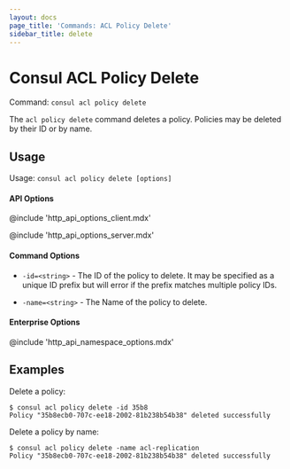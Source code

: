 ```yaml
---
layout: docs
page_title: 'Commands: ACL Policy Delete'
sidebar_title: delete
---
```


# Consul ACL Policy Delete

Command: `consul acl policy delete`

The `acl policy delete` command deletes a policy. Policies may be deleted by their ID or by name.

## Usage

Usage: `consul acl policy delete [options]`

#### API Options

@include 'http_api_options_client.mdx'

@include 'http_api_options_server.mdx'

#### Command Options

- `-id=<string>` - The ID of the policy to delete. It may be specified as a
  unique ID prefix but will error if the prefix matches multiple policy IDs.

- `-name=<string>` - The Name of the policy to delete.

#### Enterprise Options

@include 'http_api_namespace_options.mdx'

## Examples

Delete a policy:

```shell
$ consul acl policy delete -id 35b8
Policy "35b8ecb0-707c-ee18-2002-81b238b54b38" deleted successfully
```

Delete a policy by name:

```shell
$ consul acl policy delete -name acl-replication
Policy "35b8ecb0-707c-ee18-2002-81b238b54b38" deleted successfully
```
